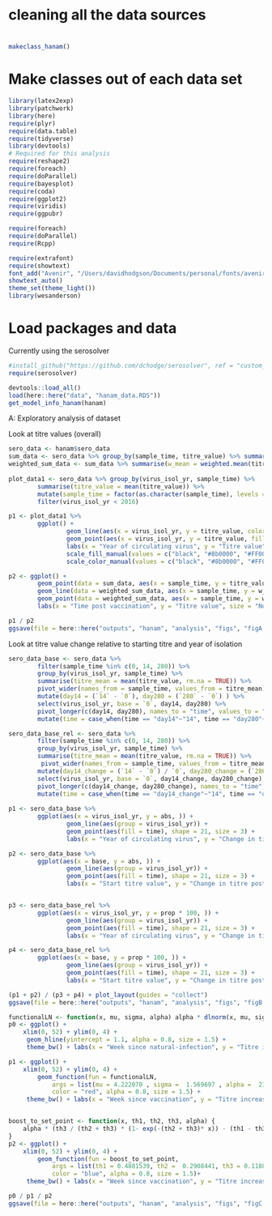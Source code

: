 
# cleaning all the data sources
#
```r

makeclass_hanam()

```

# Make classes out of each data set
```r

library(latex2exp)
library(patchwork)
library(here)
require(plyr)
require(data.table)
require(tidyverse)
library(devtools)
# Required for this analysis
require(reshape2)
require(foreach)
require(doParallel)
require(bayesplot)
require(coda)
require(ggplot2)
require(viridis)
require(ggpubr)

require(foreach)
require(doParallel)
require(Rcpp)

require(extrafont)
require(showtext)
font_add("Avenir", "/Users/davidhodgson/Documents/personal/fonts/avenir_ff/AvenirLTStd-Book.otf")  
showtext_auto()
theme_set(theme_light())
library(wesanderson)

```

# Load packages and data
Currently using the serosolver 
```r

#install_github("https://github.com/dchodge/serosolver", ref = "custom_ab")
require(serosolver)

devtools::load_all()
load(here::here("data", "hanam_data.RDS"))
get_model_info_hanam(hanam)

````

################################################
######## A: Exploratory analysis of dataset ########
################################################
######## Look at titre values (overall)
```r

sero_data <- hanam$sero_data
sum_data <- sero_data %>% group_by(sample_time, titre_value) %>% summarise(n = n()) 
weighted_sum_data <- sum_data %>% summarise(w_mean = weighted.mean(titre_value, n, na.rm = TRUE))
 
plot_data1 <- sero_data %>% group_by(virus_isol_yr, sample_time) %>%
        summarise(titre_value = mean(titre_value)) %>%
        mutate(sample_time = factor(as.character(sample_time), levels = unique(as.character(sample_time)))) %>%
        filter(virus_isol_yr < 2016)

p1 <- plot_data1 %>%
        ggplot() + 
                geom_line(aes(x = virus_isol_yr, y = titre_value, color = sample_time), size = 1) +
                geom_point(aes(x = virus_isol_yr, y = titre_value, fill = sample_time), shape = 21, size = 3) + 
                labs(x = "Year of circulating virus", y = "Titre value", fill = "Time post-vac") + 
                scale_fill_manual(values = c("black", "#8b0000", "#FF0000", "#FFA07A", "#CD5C5C", "yellow")) + 
                scale_color_manual(values = c("black", "#8b0000", "#FF0000", "#FFA07A", "#CD5C5C", "yellow"))

p2 <- ggplot() +
        geom_point(data = sum_data, aes(x = sample_time, y = titre_value, size = n), fill = "black", alpha = 0.5) +
        geom_line(data = weighted_sum_data, aes(x = sample_time, y = w_mean), color = "red", size = 1) +
        geom_point(data = weighted_sum_data, aes(x = sample_time, y = w_mean), shape = 21, fill = "red", size = 5) + 
        labs(x = "Time post vaccination", y = "Titre value", size = "Number of samples") 

p1 / p2
ggsave(file = here::here("outputs", "hanam", "analysis", "figs", "figA.pdf"), width = 12, height = 8)

```

######## Look at titre value change relative to starting titre and year of isolation

```r


sero_data_base <- sero_data %>% 
        filter(sample_time %in% c(0, 14, 280)) %>%
        group_by(virus_isol_yr, sample_time) %>%
        summarise(titre_mean = mean(titre_value, rm.na = TRUE)) %>%
        pivot_wider(names_from = sample_time, values_from = titre_mean) %>%
        mutate(day14 = (`14` - `0`), day280 = (`280` - `0`) ) %>%
        select(virus_isol_yr, base = `0`, day14, day280) %>%
        pivot_longer(c(day14, day280), names_to = "time", values_to = "abs") %>%
        mutate(time = case_when(time == "day14"~"14", time == "day280"~"280"))

sero_data_base_rel <- sero_data %>% 
        filter(sample_time %in% c(0, 14, 280)) %>%
        group_by(virus_isol_yr, sample_time) %>%
        summarise(titre_mean = mean(titre_value, rm.na = TRUE)) %>%
         pivot_wider(names_from = sample_time, values_from = titre_mean) %>%
        mutate(day14_change = (`14` - `0`) / `0`, day280_change = (`280` - `0`) / `0`) %>%
        select(virus_isol_yr, base = `0`, day14_change, day280_change) %>%
        pivot_longer(c(day14_change, day280_change), names_to = "time", values_to = "prop") %>%
        mutate(time = case_when(time == "day14_change"~"14", time == "day280_change"~"280"))
 
p1 <- sero_data_base %>%
        ggplot(aes(x = virus_isol_yr, y = abs, )) +
                geom_line(aes(group = virus_isol_yr)) +
                geom_point(aes(fill = time), shape = 21, size = 3) +
                labs(x = "Year of circulating virus", y = "Change in titre post-vac (abs)", fill = "Days post-vac")

p2 <- sero_data_base %>%
        ggplot(aes(x = base, y = abs, )) +
                geom_line(aes(group = virus_isol_yr)) +
                geom_point(aes(fill = time), shape = 21, size = 3) +
                labs(x = "Start titre value", y = "Change in titre post-vac (abs)", fill = "Days post-vac")


p3 <- sero_data_base_rel %>%
        ggplot(aes(x = virus_isol_yr, y = prop * 100, )) +
                geom_line(aes(group = virus_isol_yr)) +
                geom_point(aes(fill = time), shape = 21, size = 3) +
                labs(x = "Year of circulating virus", y = "Change in titre post-vac (%)", fill = "Days post-vac")

p4 <- sero_data_base_rel %>%
        ggplot(aes(x = base, y = prop * 100, )) +
                geom_line(aes(group = virus_isol_yr)) +
                geom_point(aes(fill = time), shape = 21, size = 3) +
                labs(x = "Start titre value", y = "Change in titre post-vac (%)", fill = "Days post-vac")

(p1 + p2) / (p3 + p4) + plot_layout(guides = "collect")
ggsave(file = here::here("outputs", "hanam", "analysis", "figs", "figB.pdf"))

```



```r

functionalLN <- function(x, mu, sigma, alpha) alpha * dlnorm(x, mu, sigma)
p0 <- ggplot() + 
    xlim(0, 52) + ylim(0, 4) + 
     geom_hline(yintercept = 1.1, alpha = 0.8, size = 1.5) +
     theme_bw() + labs(x = "Week since natural-infection", y = "Titre increase", title = "Fixed boost")

p1 <- ggplot() + 
    xlim(0, 52) + ylim(0, 4) + 
        geom_function(fun = functionalLN, 
            args = list(mu = 4.222070 , sigma =  1.569697 , alpha =  237.652097),
            color = "red", alpha = 0.8, size = 1.5) +
     theme_bw() + labs(x = "Week since vaccination", y = "Titre increase", title = "a) Log-normal distribution")


boost_to_set_point <- function(x, th1, th2, th3, alpha) {
    alpha * (th3 / (th2 + th3) * (1- exp(-(th2 + th3)* x)) - (th1 - th3) / (th1 - th2 - th3) * (exp(-th1 * x) - exp(- (th2 + th3) * x)))
}
p2 <- ggplot() + 
    xlim(0, 52) + ylim(0, 4) + 
        geom_function(fun = boost_to_set_point, 
            args = list(th1 = 0.4881539, th2 =  0.2908441, th3 = 0.1188797, alpha = 5.6071119), 
            color = "blue", alpha = 0.8, size = 1.5)+
     theme_bw() + labs(x = "Week since vaccination", y = "Titre increase", title = "b) Exponential set-point distribution")

p0 / p1 / p2
ggsave(file = here::here("outputs", "hanam", "analysis", "figs", "figC.pdf"), height = 4, width = 6)

```